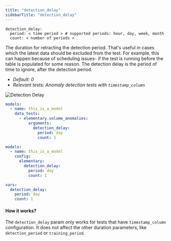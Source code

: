 ```yaml
---
title: "detection_delay"
sidebarTitle: "detection_delay"
---
```




<AiGenerateTest />

```
detection_delay:
  period: < time period > # supported periods: hour, day, week, month
  count: < number of periods >
```

The duration for retracting the detection period.
That's useful in cases which the latest data should be excluded from the test. For example, this can happen because of scheduling issues- if the test is running before the table is populated for some reason. The detection delay is the period of time to ignore, after the detection period.

- _Default: 0_
- _Relevant tests: Anomaly detection tests with `timestamp_column`_

<img src="/pics/anomalies/detection-delay.png" alt="Detection Delay" />

<RequestExample>

```yml test
models:
  - name: this_is_a_model
    data_tests:
      - elementary.volume_anomalies:
          arguments:
            detection_delay:
              period: day
              count: 1
```

```yml model
models:
  - name: this_is_a_model
    config:
      elementary:
        detection_delay:
          period: day
          count: 1
```

```yml dbt_project.yml
vars:
  detection_delay:
    period: day
    count: 1
```

</RequestExample>

#### How it works?

The `detection_delay` param only works for tests that have `timestamp_column` configuration.
It does not affect the other duration parameters, like `detection_period` or `training_period`.
